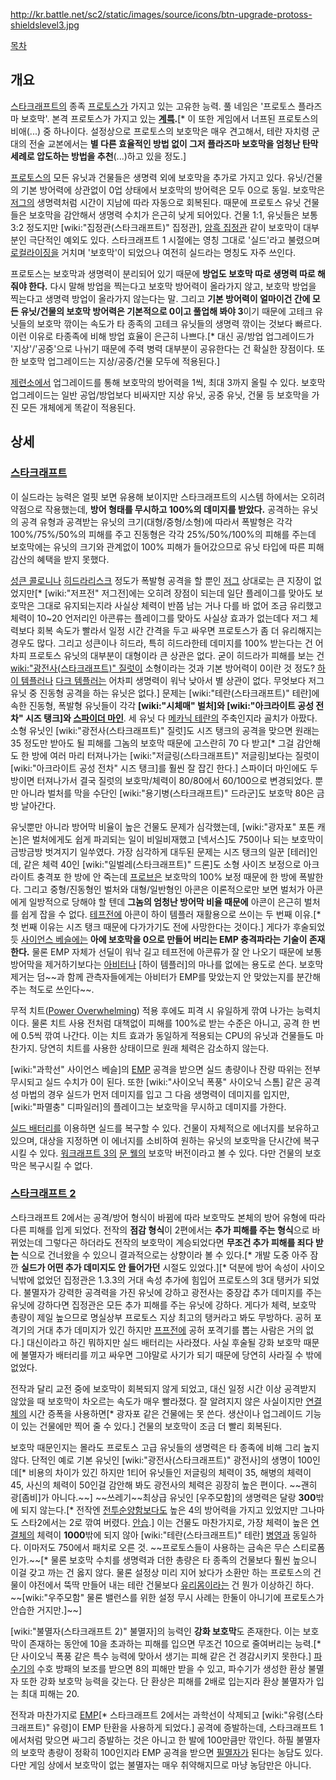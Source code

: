 http://kr.battle.net/sc2/static/images/source/icons/btn-upgrade-protoss-shieldslevel3.jpg

[[목차]] 
== 개요 ==
[[스타크래프트]]의 종족 [[프로토스]]가 가지고 있는 고유한 능력. 풀 네임은 '프로토스 플라즈마 보호막'. 본격 프로토스가 가지고 있는 '''[[계륵]].'''[* 이 또한 게임에서 너프된 프로토스의 비애(...) 중 하나이다. 설정상으로 프로토스의 보호막은 매우 견고해서, 테란 자치령 군대의 전술 교본에서는 '''별 다른 효율적인 방법 없이 그저 플라즈마 보호막을 엄청난 탄막 세례로 압도하는 방법을 추천'''(...)하고 있을 정도.]

[[프로토스]]의 모든 유닛과 건물들은 생명력 외에 보호막을 추가로 가지고 있다. 유닛/건물의 기본 방어력에 상관없이 0업 상태에서 보호막의 방어력은 모두 0으로 동일. 보호막은 [[저그]]의 생명력처럼 시간이 지남에 따라 자동으로 회복된다. 때문에 프로토스 유닛 건물들은 보호막을 감안해서 생명력 수치가 은근히 낮게 되어있다. 건물 1:1, 유닛들은 보통 3:2 정도지만 [wiki:"집정관(스타크래프트)" 집정관], [[암흑 집정관]] 같이 보호막이 대부분인 극단적인 예외도 있다. 스타크래프트 1 시절에는 영칭 그대로 '실드'라고 불렸으며 [[로컬라이징]]을 거치며 '보호막'이 되었으나 여전히 실드라는 명칭도 자주 쓰인다.

프로토스는 보호막과 생명력이 분리되어 있기 때문에 '''방업도 보호막 따로 생명력 따로 해 줘야 한다.''' 다시 말해 방업을 찍는다고 보호막 방어력이 올라가지 않고, 보호막 방업을 찍는다고 생명력 방업이 올라가지 않는다는 말. 그리고 '''기본 방어력이 얼마이건 간에 모든 유닛/건물의 보호막 방어력은 기본적으로 0이고 풀업해 봐야 3'''이기 때문에 고테크 유닛들의 보호막 깎이는 속도가 타 종족의 고테크 유닛들의 생명력 깎이는 것보다 빠르다. 이런 이유로 타종족에 비해 방업 효율이 은근히 나쁘다.[* 대신 공/방업 업그레이드가 '지상'/'공중'으로 나뉘기 때문에 주력 병력 대부분이 공유한다는 건 확실한 장점이다. 또한 보호막 업그레이드는 지상/공중/건물 모두에 적용된다.]

[[제련소]]에서 업그레이드를 통해 보호막의 방어력을 1씩, 최대 3까지 올릴 수 있다. 보호막 업그레이드는 일반 공업/방업보다 비싸지만 지상 유닛, 공중 유닛, 건물 등 보호막을 가진 모든 개체에게 똑같이 적용된다.
 
== 상세 ==
=== [[스타크래프트]] ===
이 실드라는 능력은 얼핏 보면 유용해 보이지만 스타크래프트의 시스템 하에서는 오히려 약점으로 작용했는데, '''방어 형태를 무시하고 100%의 데미지를 받았다.''' 공격하는 유닛의 공격 유형과 공격받는 유닛의 크기(대형/중형/소형)에 따라서 폭발형은 각각 100%/75%/50%의 피해를 주고 진동형은 각각 25%/50%/100%의 피해를 주는데 보호막에는 유닛의 크기와 관계없이 100% 피해가 들어갔으므로 유닛 타입에 따른 피해 감산의 혜택을 받지 못했다.

[[성큰 콜로니]]나 [[히드라리스크]] 정도가 폭발형 공격을 할 뿐인 [[저그]] 상대로는 큰 지장이 없었지만[* [wiki:"저프전" 저그전]에는 오히려 장점이 되는데 일단 플레이그를 맞아도 보호막은 그대로 유지되는지라 사실상 체력이 반쯤 남는 거나 다를 바 없어 조금 유리했고 체력이 10~20 언저리인 아콘류는 플레이그를 맞아도 사실상 효과가 없는데다 저그 체력보다 회복 속도가 빨라서 일정 시간 간격을 두고 싸우면 프로토스가 좀 더 유리해지는 경우도 많다. 그리고 성큰이나 히드라, 특히 히드라한테 데미지를 100% 받는다는 건 어차피 프로토스 유닛의 대부분이 대형이라 큰 상관은 없다. 굳이 히드라가 피해를 보는 건 [[wiki:"광전사(스타크래프트)" 질럿]]이 소형이라는 것과 기본 방어력이 0이란 것 정도? [[하이 템플러]]나 [[다크 템플러]]는 어차피 생명력이 워낙 낮아서 별 상관이 없다. 무엇보다 저그 유닛 중 진동형 공격을 하는 유닛은 없다.] 문제는 [wiki:"테란(스타크래프트)" 테란]에 속한 진동형, 폭발형 유닛들이 각각 '''[wiki:"시체매" 벌처]와 [wiki:"아크라이트 공성 전차" 시즈 탱크]와 [[스파이더 마인]]'''. 세 유닛 다 [[메카닉 테란]]의 주축인지라 골치가 아팠다. 소형 유닛인 [wiki:"광전사(스타크래프트)" 질럿]도 시즈 탱크의 공격을 맞으면 원래는 35 정도만 받아도 될 피해를 그놈의 보호막 때문에 고스란히  70 다 받고[* 그걸 감안해도 한 방에 여러 마리 터져나가는 [wiki:"저글링(스타크래프트)" 저글링]보다는 질럿이 [wiki:"아크라이트 공성 전차" 시즈 탱크]를 훨씬 잘 잡긴 한다.] 스파이더 마인에도 두 방이면 터져나가서 결국 질럿의 보호막/체력이 80/80에서 60/100으로 변경되었다. 뿐만 아니라 벌처를 막을 수단인 [wiki:"용기병(스타크래프트)" 드라군]도 보호막 80은 금방 날아간다. 

유닛뿐만 아니라 방어막 비율이 높은 건물도 문제가 심각했는데, [wiki:"광자포" 포톤 캐논]은 벌처에게도 쉽게 파괴되는 일이 비일비재했고 [넥서스]도 750이나 되는 보호막이 금방금방 벗겨지기 일쑤였다. 가장 심각하게 대두된 문제는 시즈 탱크의 일꾼 [테러]인데, 같은 체력 40인 [wiki:"일벌레(스타크래프트)" 드론]도 소형 사이즈 보정으로 아크라이트 충격포 한 방에 안 죽는데 [[프로브]]은 보호막의 100% 보정 때문에 한 방에 폭발한다. 그리고 중형/진동형인 벌처와 대형/일반형인 아콘은 이론적으로만 보면 벌처가 아콘에게 일방적으로 당해야 할 텐데 '''그놈의 엄청난 방어막 비율 때문에''' 아콘이 은근히 벌처를 쉽게 잡을 수 없다. [[테프전]]에 아콘이 하이 템플러 재활용으로 쓰이는 두 번째 이유.[* 첫 번째 이유는 시즈 탱크 때문에 다가가기도 전에 사망한다는 것이다.] 게다가 후술되었듯 [[사이언스 베슬]]에는 '''아에 보호막을 0으로 만들어 버리는 EMP 충격파라는 기술이 존재한다.''' 물론 EMP 자체가 선딜이 워낙 길고 테프전에 아콘류가 잘 안 나오기 때문에 보통 방어막을 제거하기보다는 [[아비터]]나 [하이 템플러]의 마나를 없에는 용도로 쓴다. 보호막 제거는 덤~~과 함께 관측자들에게는 아비터가 EMP를 맞았는지 안 맞았는지를 분간해 주는 척도로 쓰인다~~.

무적 치트([[Power Overwhelming]]) 적용 후에도 피격 시 유일하게 깎여 나가는 능력치이다. 물론 치트 사용 전처럼 대책없이 피해를 100%로 받는 수준은 아니고, 공격 한 번에 0.5씩 깎여 나간다. 이는 치트 효과가 동일하게 적용되는 CPU의 유닛과 건물들도 마찬가지. 당연히 치트를 사용한 상태이므로 원래 체력은 감소하지 않는다.

[wiki:"과학선" 사이언스 베슬]의 [[EMP]] 공격을 받으면 실드 총량이나 잔량 따위는 전부 무시되고 실드 수치가 0이 된다. 또한 [wiki:"사이오닉 폭풍" 사이오닉 스톰] 같은 공격성 마법의 경우 실드가 먼저 데미지를 입고 그 다음 생명력이 데미지를 입지만, [wiki:"파멸충" 디파일러]의 플레이그는 보호막을 무시하고 데미지를 가한다. 

[[실드 배터리]]를 이용하면 실드를 복구할 수 있다. 건물이 자체적으로 에너지를 보유하고 있으며, 대상을 지정하면 이 에너지를 소비하여 원하는 유닛의 보호막을 단시간에 복구시킬 수 있다. [[워크래프트 3]]의 [[문 웰]]의 보호막 버전이라고 볼 수 있다. 다만 건물의 보호막은 복구시킬 수 없다. 

=== [[스타크래프트 2]] ===
스타크래프트 2에서는 공격/방어 형식이 바뀜에 따라 보호막도 본체의 방어 유형에 따라 다른 피해를 입게 되었다. 전작의 '''점감 형식'''이 2편에서는 '''추가 피해를 주는 형식'''으로 바뀌었는데 그렇다곤 하더라도 전작의 보호막이 계승되었다면 '''무조건 추가 피해를 죄다 받는''' 식으로 건너왔을 수 있으니 결과적으로는 상향이라 볼 수 있다.[* 개발 도중 아주 잠깐 '''실드가 어떤 추가 데미지도 안 들어가던''' 시절도 있었다.][* 덕분에 방어 속성이 사이오닉밖에 없었던 집정관은 1.3.3의 거대 속성 추가에 힘입어 프로토스의 3대 탱커가 되었다. 불멸자가 강력한 공격력을 가진 유닛에 강하고 광전사는 중장갑 추가 데미지를 주는 유닛에 강하다면 집정관은 모든 추가 피해를 주는 유닛에 강하다. 게다가 체력, 보호막 총량이 제일 높으므로 명실상부 프로토스 지상 최고의 탱커라고 봐도 무방하다. 공허 포격기의 거대 추가 데미지가 있긴 하지만 [[프프전]]에 공허 포격기를 뽑는 사람은 거의 없다.] 대신이라고 하긴 뭐하지만 실드 배터리는 사라졌다. 사실 후술될 강화 보호막 때문에 불멸자가 배터리를 끼고 싸우면 그야말로 사기가 되기 때문에 당연히 사라질 수 밖에 없었다.

전작과 달리 교전 중에 보호막이 회복되지 않게 되었고, 대신 일정 시간 이상 공격받지 않았을 때 보호막이 차오르는 속도가 매우 빨라졌다. 잘 알려지지 않은 사실이지만 [[연결체]]의 시간 증폭을 사용하면[* 광자포 같은 건물에는 못 쓴다. 생산이나 업그레이드 기능이 있는 건물에만 찍어 줄 수 있다.] 건물의 보호막이 조금 더 빨리 회복된다.

보호막 때문인지는 몰라도 프로토스 고급 유닛들의 생명력은 타 종족에 비해 그리 높지 않다. 단적인 예로 기본 유닛인 [wiki:"광전사(스타크래프트)" 광전사]의 생명이 100인데[* 비용의 차이가 있긴 하지만 1티어 유닛들인 저글링의 체력이 35, 해병의 체력이 45, 사신의 체력이 50인걸 감안해 봐도 광전사의 체력은 굉장히 높은 편이다. ~~괜히 광[좀비]가 아니다.~~] ~~쓰레기~~최상급 유닛인 [우주모함]의 생명력은 달랑 '''300'''밖에 되지 않는다.[* 전작엔 [[전투순양함]]보다도 높은 4의 방어력을 가지고 있었지만 그나마도 스타2에서는 2로 깎여 버렸다. [[안습]].] 이는 건물도 마찬가지로, 가장 체력이 높은 [[연결체]]의 체력이 '''1000'''밖에 되지 않아 [wiki:"테란(스타크래프트)" 테란] [[병영]]과 동일하다. 이마저도 750에서 패치로 오른 것. ~~프로토스들이 사용하는 금속은 무슨 스티로폼인가.~~[* 물론 보호막 수치를 생명력과 더한 총량은 타 종족의 건물보다 훨씬 높으니 이걸 갖고 까는 건 옳지 않다. 물론 설정상 미리 지어 놨다가 소환만 하는 프로토스의 건물이 야전에서 뚝딱 만들어 내는 테란 건물보다 [[유리몸]]이라는 건 뭔가 이상하긴 하다. ~~[wiki:"우주모함" 물론 밸런스를 위한 설정 무시 사례는 한둘이 아니기에 프로토스가 안습한 거지만.]~~]

[wiki:"불멸자(스타크래프트 2)" 불멸자]의 능력인 '''강화 보호막'''도 존재한다. 이는 보호막이 존재하는 동안에 10을 초과하는 피해를 입으면 무조건 10으로 줄여버리는 능력.[* 단 사이오닉 폭풍 같은 특수 능력에 맞아서 생기는 피해 같은 건 경감시키지 못한다.] [[파수기]]의 수호 방패의 보조를 받으면 8의 피해만 받을 수 있고, 파수기가 생성한 환상 불멸자 또한 강화 보호막 능력을 갖는다. 단 환상은 피해를 2배로 입는지라 환상 불멸자가 입는 최대 피해는 20.

전작과 마찬가지로 [[EMP]][* 스타크래프트 2에서는 과학선이 삭제되고 [wiki:"유령(스타크래프트)" 유령]이 EMP 탄환을 사용하게 되었다.] 공격에 증발하는데, 스타크래프트 1에서처럼 맞으면 싸그리 증발하는 것은 아니고 한 발에 100만큼만 깎인다. 하필 불멸자의 보호막 총량이 정확히 100인지라 EMP 공격을 받으면 [[필멸자]]가 된다는 농담도 있다. 다만 게임 상에서 보호막이 없는 불멸자는 매우 취약해지므로 마냥 농담만은 아니다.
